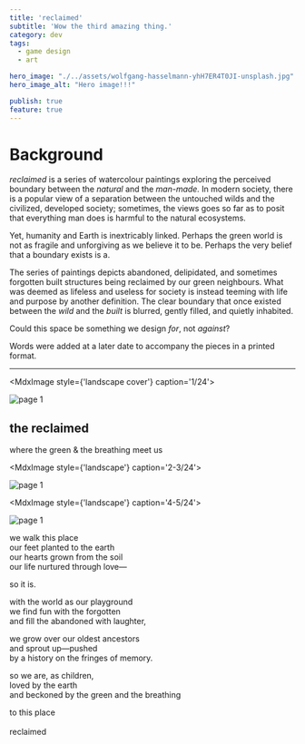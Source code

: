 ```yaml
---
title: 'reclaimed'
subtitle: 'Wow the third amazing thing.'
category: dev
tags:
  - game design
  - art

hero_image: "./../assets/wolfgang-hasselmann-yhH7ER4T0JI-unsplash.jpg"
hero_image_alt: "Hero image!!!"

publish: true
feature: true
---
```


<!-- imports from jsx can go here -->

# Background

*reclaimed* is a series of watercolour paintings exploring the perceived boundary between the *natural* and the *man-made.* In modern society, there is a popular view of a separation between the untouched wilds and the civilized, developed society; sometimes, the views goes so far as to posit that everything man does is harmful to the natural ecosystems.

Yet, humanity and Earth is inextricably linked. Perhaps the green world is not as fragile and unforgiving as we believe it to be. Perhaps the very belief that a boundary exists is a.

The series of paintings depicts abandoned, delipidated, and sometimes forgotten built structures being reclaimed by our green neighbours. What was deemed as lifeless and useless for society is instead teeming with life and purpose by another definition. The clear boundary that once existed between the *wild* and the *built* is blurred, gently filled, and quietly inhabited.

Could this space be something we design *for*, not *against*?

Words were added at a later date to accompany the pieces in a printed format.

---

<MdxImage
  style={'landscape cover'}
  caption='1/24'>

  <img src='./../assets/reclaimed/reclaimed_1.jpg' alt='page 1' />

</MdxImage>

## the reclaimed
where the green & the breathing meet us

<MdxImage
  style={'landscape'}
  caption='2-3/24'>

  <img src='./../assets/reclaimed/reclaimed_2.jpg' alt='page 1' />

</MdxImage>

<MdxImage
  style={'landscape'}
  caption='4-5/24'>

  <img src='./../assets/reclaimed/reclaimed_3.jpg' alt='page 1' />

</MdxImage>


we walk this place  
our feet planted to the earth  
our hearts grown from the soil  
our life nurtured through love&mdash;

so it is.

with the world as our playground  
we find fun with the forgotten  
and fill the abandoned with laughter,

we grow over our oldest ancestors  
and sprout up&mdash;pushed  
by a history on the fringes of memory.

so we are, as children,  
loved by the earth  
and beckoned by the green and the breathing

to this place  
<br />
reclaimed